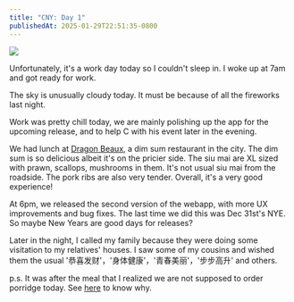 ```yaml
---
title: "CNY: Day 1"
publishedAt: 2025-01-29T22:51:35-0800
---
```


<Image src="/images/inklink-cny-food.png" />

Unfortunately, it's a work day today so I couldn't sleep in. I woke up at 7am and got ready for work.

The sky is unusually cloudy today. It must be because of all the fireworks last night.

Work was pretty chill today, we are mainly polishing up the app for the upcoming release, and to help C with his event later in the evening.

We had lunch at [Dragon Beaux](https://www.yelp.com/biz/dragon-beaux-san-francisco), a dim sum restaurant in the city. The dim sum is so delicious albeit it's on the pricier side. The siu mai are XL sized with prawn, scallops, mushrooms in them. It's not usual siu mai from the roadside. The pork ribs are also very tender. Overall, it's a very good experience!

At 6pm, we released the second version of the webapp, with more UX improvements and bug fixes. The last time we did this was Dec 31st's NYE. So maybe New Years are good days for releases?

Later in the night, I called my family because they were doing some visitation to my relatives' houses. I saw some of my cousins and wished them the usual '恭喜发财'，'身体健康'，'青春美丽'，'步步高升' and others.

p.s. It was after the meal that I realized we are not supposed to order porridge today. See [here](https://www.chinahighlights.com/travelguide/festivals/chinese-new-year-taboos.htm) to know why.
